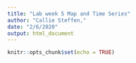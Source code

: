 ```yaml
---
title: "Lab week 5 Map and Time Series"
author: "Callie Steffen,"
date: "2/6/2020"
output: html_document
---
```


```r
knitr::opts_chunk$set(echo = TRUE)
```

